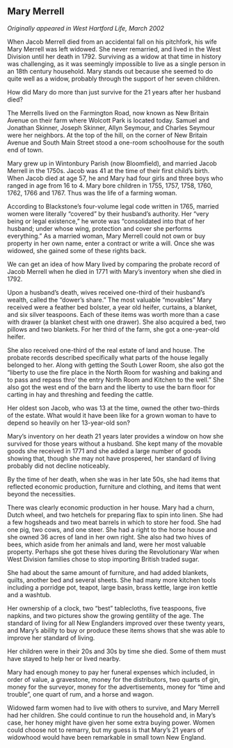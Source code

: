 ## Mary Merrell {-}

*Originally appeared in West Hartford Life, March 2002*

When Jacob Merrell died from an accidental fall on his pitchfork, his wife Mary Merrell was left widowed. She never remarried, and lived in the West Division until her death in 1792. Surviving as a widow at that time in history was challenging, as it was seemingly impossible to live as a single person in an 18th century household. Mary stands out because she seemed to do quite well as a widow, probably through the support of her seven children.

How did Mary do more than just survive for the 21 years after her husband died?

The Merrells lived on the Farmington Road, now known as New Britain Avenue on their farm where Wolcott Park is located today. Samuel and Jonathan Skinner, Joseph Skinner, Allyn Seymour, and Charles Seymour were her neighbors. At the top of the hill, on the corner of New Britain Avenue and South Main Street stood a one-room schoolhouse for the south end of town.

Mary grew up in Wintonbury Parish (now Bloomfield), and married Jacob Merrell in the 1750s. Jacob was 41 at the time of their first child’s birth. When Jacob died at age 57, he and Mary had four girls and three boys who ranged in age from 16 to 4. Mary bore children in 1755, 1757, 1758, 1760, 1762, 1766 and 1767. Thus was the life of a farming woman.

According to Blackstone’s four-volume legal code written in 1765, married women were literally “covered” by their husband’s authority. Her “very being or legal existence,” he wrote was “consolidated into that of her husband; under whose wing, protection and cover she performs everything.” As a married woman, Mary Merrell could not own or buy property in her own name, enter a contract or write a will. Once she was widowed, she gained some of these rights back.

We can get an idea of how Mary lived by comparing the probate record of Jacob Merrell when he died in 1771 with Mary’s inventory when she died in 1792.

Upon a husband’s death, wives received one-third of their husband’s wealth, called the “dower’s share.” The most valuable “movables” Mary received were a feather bed bolster, a year old heifer, curtains, a blanket, and six silver teaspoons. Each of these items was worth more than a case with drawer (a blanket chest with one drawer). She also acquired a bed, two pillows and two blankets. For her third of the farm, she got a one-year-old heifer.

She also received one-third of the real estate of land and house. The probate records described specifically what parts of the house legally belonged to her. Along with getting the South Lower Room, she also got the “liberty to use the fire place in the North Room for washing and baking and to pass and repass thro’ the entry North Room and Kitchen to the well.” She also got the west end of the barn and the liberty to use the barn floor for carting in hay and threshing and feeding the cattle.

Her oldest son Jacob, who was 13 at the time, owned the other two-thirds of the estate. What would it have been like for a grown woman to have to depend so heavily on her 13-year-old son?

Mary’s inventory on her death 21 years later provides a window on how she survived for those years without a husband. She kept many of the movable goods she received in 1771 and she added a large number of goods showing that, though she may not have prospered, her standard of living probably did not decline noticeably.

By the time of her death, when she was in her late 50s, she had items that reflected economic production, furniture and clothing, and items that went beyond the necessities.

There was clearly economic production in her house. Mary had a churn, Dutch wheel, and two hetchels for preparing flax to spin into linen. She had a few hogsheads and two meat barrels in which to store her food. She had one pig, two cows, and one steer. She had a right to the horse house and she owned 36 acres of land in her own right. She also had two hives of bees, which aside from her animals and land, were her most valuable property. Perhaps she got these hives during the Revolutionary War when West Division families chose to stop importing British traded sugar.

She had about the same amount of furniture, and had added blankets, quilts, another bed and several sheets. She had many more kitchen tools including a porridge pot, teapot, large basin, brass kettle, large iron kettle and a washtub.

Her ownership of a clock, two “best” tablecloths, five teaspoons, five napkins, and two pictures show the growing gentility of the age. The standard of living for all New Englanders improved over these twenty years, and Mary’s ability to buy or produce these items shows that she was able to improve her standard of living.

Her children were in their 20s and 30s by time she died. Some of them must have stayed to help her or lived nearby.

Mary had enough money to pay her funeral expenses which included, in order of value, a gravestone, money for the distributors, two quarts of gin, money for the surveyor, money for the advertisements, money for “time and trouble”, one quart of rum, and a horse and wagon.

Widowed farm women had to live with others to survive, and Mary Merrell had her children. She could continue to run the household and, in Mary’s case, her honey might have given her some extra buying power. Women could choose not to remarry, but my guess is that Mary’s 21 years of widowhood would have been remarkable in small town New England.
